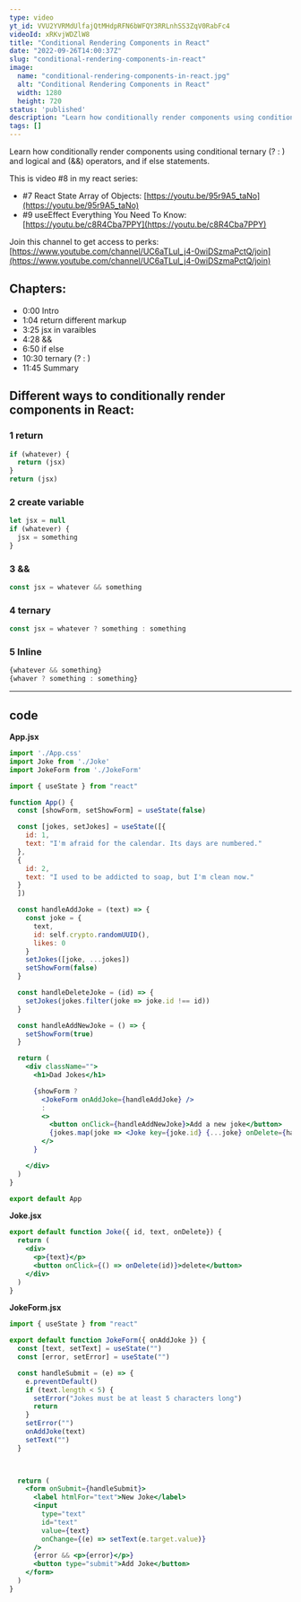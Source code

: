 ```yaml
---
type: video
yt_id: VVU2YVRMdUlfajQtMHdpRFN6bWFQY3RRLnhSS3ZqV0RabFc4
videoId: xRKvjWDZlW8
title: "Conditional Rendering Components in React"
date: "2022-09-26T14:00:37Z"
slug: "conditional-rendering-components-in-react"
image: 
  name: "conditional-rendering-components-in-react.jpg"
  alt: "Conditional Rendering Components in React"
  width: 1280
  height: 720
status: 'published'
description: "Learn how conditionally render components using conditional ternary (? : ) and logical and (&&) operators, and if else statements. "
tags: []
---
```


Learn how conditionally render components using conditional ternary (? : ) and logical and (&&) operators, and if else statements. 

This is video #8 in my react series: 

* #7 React State Array of Objects: [https://youtu.be/95r9A5_taNo](https://youtu.be/95r9A5_taNo)
* #9 useEffect Everything You Need To Know: [https://youtu.be/c8R4Cba7PPY](https://youtu.be/c8R4Cba7PPY)

Join this channel to get access to perks:
[https://www.youtube.com/channel/UC6aTLuI_j4-0wiDSzmaPctQ/join](https://www.youtube.com/channel/UC6aTLuI_j4-0wiDSzmaPctQ/join)

## Chapters:

* 0:00​ Intro
* 1:04 return different markup
* 3:25 jsx in varaibles
* 4:28 &&
* 6:50 if else 
* 10:30 ternary (? : ) 
* 11:45 Summary


## Different ways to conditionally render components in React:

### 1 return

```jsx
if (whatever) {
  return (jsx)
} 
return (jsx)
```

### 2 create variable

```jsx
let jsx = null
if (whatever) {
  jsx = something
} 
```

### 3 &&

```jsx
const jsx = whatever && something
```

### 4 ternary

```jsx
const jsx = whatever ? something : something
```

### 5 Inline

```jsx
{whatever && something}
{whaver ? something : something}
```

---

## code

**App.jsx**
```jsx
import './App.css'
import Joke from './Joke'
import JokeForm from './JokeForm'

import { useState } from "react"

function App() {
  const [showForm, setShowForm] = useState(false)

  const [jokes, setJokes] = useState([{
    id: 1,
    text: "I'm afraid for the calendar. Its days are numbered."
  },
  {
    id: 2,
    text: "I used to be addicted to soap, but I'm clean now."
  }
  ])

  const handleAddJoke = (text) => {
    const joke = {
      text,
      id: self.crypto.randomUUID(),
      likes: 0
    }
    setJokes([joke, ...jokes])
    setShowForm(false)
  }

  const handleDeleteJoke = (id) => {
    setJokes(jokes.filter(joke => joke.id !== id))
  }

  const handleAddNewJoke = () => {
    setShowForm(true)
  }

  return (
    <div className="">
      <h1>Dad Jokes</h1>

      {showForm ?
        <JokeForm onAddJoke={handleAddJoke} />
        :
        <>
          <button onClick={handleAddNewJoke}>Add a new joke</button>
          {jokes.map(joke => <Joke key={joke.id} {...joke} onDelete={handleDeleteJoke} />)}
        </>
      }

    </div>
  )
}

export default App
```

**Joke.jsx**

```jsx
export default function Joke({ id, text, onDelete}) {
  return (
    <div>
      <p>{text}</p>
      <button onClick={() => onDelete(id)}>delete</button>
    </div>
  )
}
```

**JokeForm.jsx**

```jsx
import { useState } from "react"

export default function JokeForm({ onAddJoke }) {
  const [text, setText] = useState("")
  const [error, setError] = useState("")

  const handleSubmit = (e) => {
    e.preventDefault()
    if (text.length < 5) {
      setError("Jokes must be at least 5 characters long")
      return
    }
    setError("")
    onAddJoke(text)
    setText("")
  }

  

  return (
    <form onSubmit={handleSubmit}>
      <label htmlFor="text">New Joke</label>
      <input
        type="text"
        id="text"
        value={text}
        onChange={(e) => setText(e.target.value)}
      />
      {error && <p>{error}</p>}
      <button type="submit">Add Joke</button>
    </form>
  )
}
```